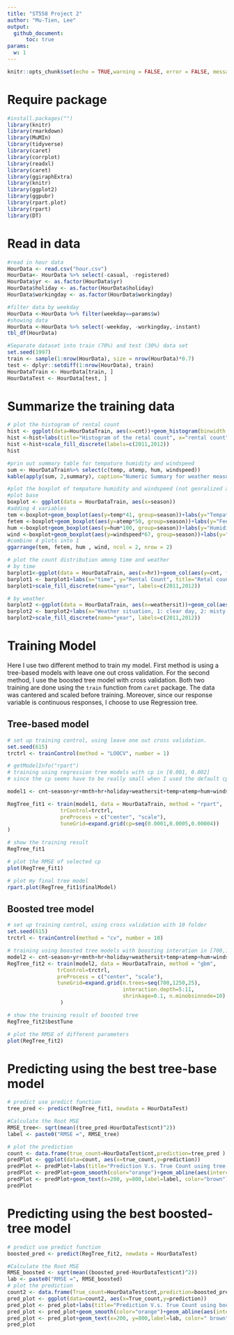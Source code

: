 ```yaml
---
title: "ST558 Project 2"
author: "Mu-Tien, Lee"
output: 
  github_document:
      toc: true
params:
  w: 1
---
```

```r
knitr::opts_chunk$set(echo = TRUE,warning = FALSE, error = FALSE, message=FALSE)
```

# Require package
```r
#install.packages("")
library(knitr)
library(rmarkdown)
library(MuMIn)
library(tidyverse)
library(caret)
library(corrplot)
library(readxl)
library(caret)
library(ggiraphExtra)
library(knitr)
library(ggplot2)
library(ggpubr)
library(rpart.plot)
library(rpart)
library(DT)
```

# Read in data
```r

#read in hour data
HourData <- read.csv("hour.csv")
HourData<- HourData %>% select(-casual, -registered)
HourData$yr <- as.factor(HourData$yr)
HourData$holiday <- as.factor(HourData$holiday)
HourData$workingday <- as.factor(HourData$workingday)

#filter data by weekday
HourData <-HourData %>% filter(weekday==params$w)
#showing data
HourData <-HourData %>% select(-weekday, -workingday,-instant)
tbl_df(HourData)

#Separate dataset into train (70%) and test (30%) data set
set.seed(1997)
train <- sample(1:nrow(HourData), size = nrow(HourData)*0.7)
test <- dplyr::setdiff(1:nrow(HourData), train)
HourDataTrain <- HourData[train, ]
HourDataTest <- HourData[test, ]


```

# Summarize the training data
```r
# plot the histogram of rental count
hist <- ggplot(data=HourDataTrain, aes(x=cnt))+geom_histogram(binwidth = 20, aes(color=yr))
hist <-hist+labs(title="Histogram of the retal count", x="rental count")
hist <-hist+scale_fill_discrete(labels=c(2011,2012))
hist

#prin out summary table for tempature humidity and windspeed
sum <- HourDataTrain%>% select(c(temp, atemp, hum, windspeed))
kable(apply(sum, 2,summary), caption="Numeric Summary for weather measurement", format ="html")

```

```r

#plot the boxplot of tempature humidity and windspeed (not genralized amount)
#plot base
boxplot <- ggplot(data = HourDataTrain, aes(x=season))
#adding 4 variables
tem <-boxplot+geom_boxplot(aes(y=temp*41, group=season))+labs(y="Tempature (c)", title = "boxplot for weather measurement")
fetem <-boxplot+geom_boxplot(aes(y=atemp*50, group=season))+labs(y="Feeling Tempature (c)")
hum <-boxplot+geom_boxplot(aes(y=hum*100, group=season))+labs(y="Humidity")
wind <-boxplot+geom_boxplot(aes(y=windspeed*67, group=season))+labs(y="Wind Speed")
#combine 4 plots into 1
ggarrange(tem, fetem, hum , wind, ncol = 2, nrow = 2)

# plot the count distribution among time and weather
# by time
barplot1<-ggplot(data = HourDataTrain, aes(x=hr))+geom_col(aes(y=cnt, fill=yr))+facet_wrap(~mnth)
barplot1 <- barplot1+labs(x="time", y="Rental Count", title="Retal count distribution by month" )
barplot1+scale_fill_discrete(name="year", labels=c(2011,2012))

# by weather
barplot2 <-ggplot(data = HourDataTrain, aes(x=weathersit))+geom_col(aes(y=cnt, fill=yr))+facet_wrap(~mnth)
barplot2 <- barplot2+labs(x="Weather situation, 1: clear day, 2: misty day, 3:rain or snow", y="Rental Count", title="Retal count distribution by month" )
barplot2+scale_fill_discrete(name="year", labels=c(2011,2012))
```

# Training Model
Here I use two different method to train my model. First method is using a tree-based models with leave one out cross validation. For the second method, I use the boosted tree model with cross validation. Both two training are done using the `train` function from `caret` package. The data was cantered and scaled before training. Moreover, since our response variable is continuous responses, I choose to use Regression tree.

## Tree-based model
```r
# set up training control, using leave one out cross validation.
set.seed(615)
trctrl <- trainControl(method = "LOOCV", number = 1)

# getModelInfo("rpart")
# training using regression tree models with cp in [0.001, 0.002]
# since the cp seems have to be really small when I used the default cp to train

model1 <- cnt~season+yr+mnth+hr+holiday+weathersit+temp+atemp+hum+windspeed

RegTree_fit1 <- train(model1, data = HourDataTrain, method = "rpart",
                 trControl=trctrl,
                 preProcess = c("center", "scale"),
                 tuneGrid=expand.grid(cp=seq(0.0001,0.0005,0.00004))
)

# show the training result
RegTree_fit1

# plot the RMSE of selected cp
plot(RegTree_fit1)

# plot my final tree model
rpart.plot(RegTree_fit1$finalModel)

```

## Boosted tree model
```r
# set up training control, using cross validation with 10 folder
set.seed(615)
trctrl <- trainControl(method = "cv", number = 10)

# training using boosted tree models with boosting interation in [700,1250] and try max tree depth 5~9
model2 <- cnt~season+yr+mnth+hr+holiday+weathersit+temp+atemp+hum+windspeed
RegTree_fit2 <- train(model2, data = HourDataTrain, method = "gbm",
                trControl=trctrl,
                preProcess = c("center", "scale"),
                tuneGrid=expand.grid(n.trees=seq(700,1250,25),
                                     interaction.depth=5:11,
                                     shrinkage=0.1, n.minobsinnode=10)
                 )

```
```r

# show the training result of boosted tree
RegTree_fit2$bestTune

# plot the RMSE of different parameters
plot(RegTree_fit2)

```

# Predicting using the best tree-base model 
```r

# predict use predict function
tree_pred <- predict(RegTree_fit1, newdata = HourDataTest)

#Calculate the Root MSE
RMSE_tree<- sqrt(mean((tree_pred-HourDataTest$cnt)^2))
label <- paste0("RMSE =", RMSE_tree)

# plot the prediction
count <- data.frame(true_count=HourDataTest$cnt,prediction=tree_pred )
predPlot <- ggplot(data=count, aes(x=true_count,y=prediction))
predPlot <- predPlot+labs(title="Prediction V.s. True Count using tree-base model")+geom_point()
predPlot <- predPlot+geom_smooth(color="orange")+geom_abline(aes(intercept=0,slope=1), color="blue")
predPlot <- predPlot+geom_text(x=200, y=800,label=label, color="brown")
predPlot

```

# Predicting using the best boosted-tree model 
```r

# predict use predict function
boosted_pred <- predict(RegTree_fit2, newdata = HourDataTest)

#Calculate the Root MSE
RMSE_boosted <- sqrt(mean((boosted_pred-HourDataTest$cnt)^2))
lab <- paste0("RMSE =", RMSE_boosted)
# plot the prediction
count2 <- data.frame(True_count=HourDataTest$cnt,prediction=boosted_pred )
pred_plot <- ggplot(data=count2, aes(x=True_count,y=prediction))
pred_plot <- pred_plot+labs(title="Prediction V.s. True Count using boosted model")+geom_point()
pred_plot <- pred_plot+geom_smooth(color="orange")+geom_abline(aes(intercept=0,slope=1), color="blue")
pred_plot <- pred_plot+geom_text(x=200, y=800,label=lab, color=" brown")
pred_plot
```